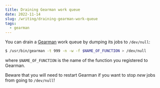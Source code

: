 ```yaml
---
title: Draining Gearman work queue
date: 2022-11-14
slug: /writing/draining-gearman-work-queue
tags:
  - gearman
---
```


You can drain a [Gearman](http://gearman.org/) work queue by dumping its jobs to `/dev/null`:

```sh
$ /usr/bin/gearman -t 999 -n -w -f $NAME_OF_FUNCTION > /dev/null
```

where `$NAME_OF_FUNCTION` is the name of the function you registered to Gearman.

Beware that you will need to restart Gearman if you want to stop *new* jobs from going to `/dev/null`!
